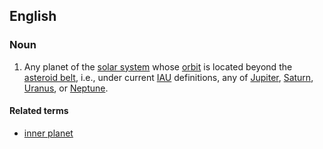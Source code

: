 ==English==

===Noun===
{{en-noun|sg=[[outer]] [[planet]]}}

# Any planet of the [[solar system]] whose [[orbit]] is located beyond the [[asteroid belt]], i.e., under current [[IAU]] definitions, any of [[Jupiter]], [[Saturn]], [[Uranus]], or [[Neptune]].

====Related terms====
* [[inner planet]]
